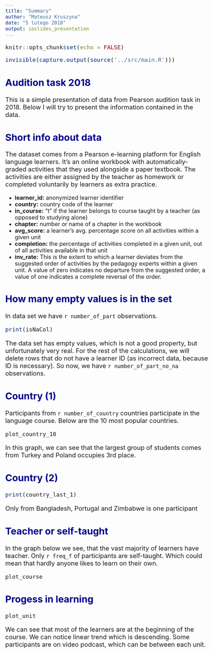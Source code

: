 ```yaml
---
title: "Summary"
author: "Mateusz Kruszyna"
date: "5 lutego 2018"
output: ioslides_presentation
---
```


```r
knitr::opts_chunk$set(echo = FALSE)
```
```r
invisible(capture.output(source('../src/main.R')))
```

<style type="text/css">

body{ /* Normal  */
      font-size: 18px;
  }
p {
  font-size: 20px;
}
ul {
  font-size: 18px;
}
td {  /* Table  */
  font-size: 18px;
}
h1.title {
  font-size: 38px;
  color: DarkRed;
}
h1 { /* Header 1 */
  font-size: 32px;
  color: DarkBlue;
}
h2 { /* Header 2 */
    font-size: 30px;
  color: DarkBlue;
}
h3 { /* Header 3 */
  font-size: 26px;
  font-family: "Times New Roman", Times, serif;
  color: DarkBlue;
}
code.r{ /* Code block */
    font-size: 18px;
}
pre { /* Code block - determines code spacing between lines */
    font-size: 18px;
}
</style>
## Audition task 2018

This is a simple presentation of data from Pearson audition task in 2018. Below I will try to present the information contained in the data. 


## Short info about data

The dataset comes from a Pearson e-learning platform for English language learners. It’s an online workbook with automatically-graded activities that they used alongside a paper textbook. The activities are either assigned by the teacher as homework or completed voluntarily by learners as extra practice.

- **learner_id:** anonymized learner identifier
- **country:** country code of the learner
- **in_course:** “t” if the learner belongs to course taught by a teacher (as opposed
to studying alone)
- **chapter:** number or name of a chapter in the workbook
- **avg_score:** a learner’s avg. percentage score on all activities within a given unit
- **completion:** the percentage of activities completed in a given unit, out of all
activities available in that unit
- **inv_rate:** This is the extent to which a learner deviates from the suggested
order of activities by the pedagogy experts within a given unit. A value of zero
indicates no departure from the suggested order, a value of one indicates a
complete reversal of the order.

## How many empty values is in the set

In data set we have `r number_of_part` observations.

```r
print(isNaCol)
```

The data set has empty values, which is not a good property, but unfortunately very real.
For the rest of the calculations, we will delete rows that do not have a learner ID (as incorrect data, because ID is necessary). So now, we have `r number_of_part_no_na` observations.

## Country (1)

Participants from `r number_of_country` countries participate in the language course. Below are the 10 most popular countries.

```r
plot_country_10
```

In this graph, we can see that the largest group of students comes from Turkey and Poland occupies 3rd place.

## Country (2)

```r
print(country_last_1)
```
Only from Bangladesh, Portugal and 	Zimbabwe is one participant

## Teacher or self-taught

In the graph below we see, that the vast majority of learners have teacher. Only `r freq_f` of participants are self-taught. Which could mean that hardly anyone likes to learn on their own.

```r
plot_course
```

## Progess in learning

```r
plot_unit
```

We can see that most of the learners are at the beginning of the course. We can notice linear trend which is descending.
Some participants are on video podcast, which can be between each unit.
